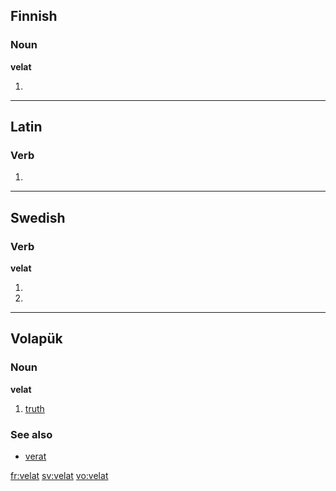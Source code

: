 ==Finnish==

===Noun===
'''velat'''

# {{plural of|lang=Finnish|velka}}

----

==Latin==

===Verb===
{{la-verb-form|vēlat}}

# {{conjugation of|velo|vēlō|3|s|pres|act|ind|lang=la}}

----

==Swedish==

===Verb===
'''velat'''

# {{sv-verb-form-sup|vela}}
# {{sv-verb-form-sup|vilja}}

----

==Volapük==

===Noun===
'''velat'''

# [[truth]]

===See also===
* [[verat]]

[[fr:velat]]
[[sv:velat]]
[[vo:velat]]